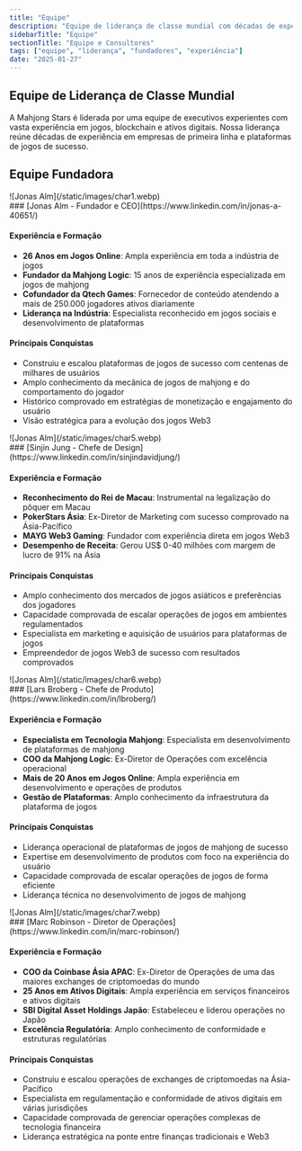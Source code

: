 ```yaml
---
title: "Equipe"
description: "Equipe de liderança de classe mundial com décadas de experiência em jogos, blockchain e finanças"
sidebarTitle: "Equipe"
sectionTitle: "Equipe e Consultores"
tags: ["equipe", "liderança", "fundadores", "experiência"]
date: "2025-01-27"
---
```


## Equipe de Liderança de Classe Mundial

A Mahjong Stars é liderada por uma equipe de executivos experientes com vasta experiência em jogos, blockchain e ativos digitais. Nossa liderança reúne décadas de experiência em empresas de primeira linha e plataformas de jogos de sucesso.

## Equipe Fundadora


<div className='flex gap-4 items-center'>
<div className='aspect-square size-11'>
![Jonas Alm](/static/images/char1.webp)
</div>
### [Jonas Alm - Fundador e CEO](https://www.linkedin.com/in/jonas-a-40651/)
</div>

#### Experiência e Formação
- **26 Anos em Jogos Online**: Ampla experiência em toda a indústria de jogos
- **Fundador da Mahjong Logic**: 15 anos de experiência especializada em jogos de mahjong
- **Cofundador da Qtech Games**: Fornecedor de conteúdo atendendo a mais de 250.000 jogadores ativos diariamente
- **Liderança na Indústria**: Especialista reconhecido em jogos sociais e desenvolvimento de plataformas

#### Principais Conquistas
- Construiu e escalou plataformas de jogos de sucesso com centenas de milhares de usuários
- Amplo conhecimento da mecânica de jogos de mahjong e do comportamento do jogador
- Histórico comprovado em estratégias de monetização e engajamento do usuário
- Visão estratégica para a evolução dos jogos Web3


<div className='flex gap-4 items-center'>
<div className='aspect-square size-11'>
![Jonas Alm](/static/images/char5.webp)
</div>
### [Sinjin Jung - Chefe de Design](https://www.linkedin.com/in/sinjindavidjung/)
</div>


#### Experiência e Formação
- **Reconhecimento do Rei de Macau**: Instrumental na legalização do pôquer em Macau
- **PokerStars Ásia**: Ex-Diretor de Marketing com sucesso comprovado na Ásia-Pacífico
- **MAYG Web3 Gaming**: Fundador com experiência direta em jogos Web3
- **Desempenho de Receita**: Gerou US$ 0-40 milhões com margem de lucro de 91% na Ásia

#### Principais Conquistas
- Amplo conhecimento dos mercados de jogos asiáticos e preferências dos jogadores
- Capacidade comprovada de escalar operações de jogos em ambientes regulamentados
- Especialista em marketing e aquisição de usuários para plataformas de jogos
- Empreendedor de jogos Web3 de sucesso com resultados comprovados

<div className='flex gap-4 items-center'>
<div className='aspect-square size-11'>
![Jonas Alm](/static/images/char6.webp)
</div>
### [Lars Broberg - Chefe de Produto](https://www.linkedin.com/in/lbroberg/)
</div>

#### Experiência e Formação
- **Especialista em Tecnologia Mahjong**: Especialista em desenvolvimento de plataformas de mahjong
- **COO da Mahjong Logic**: Ex-Diretor de Operações com excelência operacional
- **Mais de 20 Anos em Jogos Online**: Ampla experiência em desenvolvimento e operações de produtos
- **Gestão de Plataformas**: Amplo conhecimento da infraestrutura da plataforma de jogos

#### Principais Conquistas
- Liderança operacional de plataformas de jogos de mahjong de sucesso
- Expertise em desenvolvimento de produtos com foco na experiência do usuário
- Capacidade comprovada de escalar operações de jogos de forma eficiente
- Liderança técnica no desenvolvimento de jogos de mahjong

<div className='flex gap-4 items-center'>
<div className='aspect-square size-11'>
![Jonas Alm](/static/images/char7.webp)
</div>
### [Marc Robinson - Diretor de Operações](https://www.linkedin.com/in/marc-robinson/)
</div>

#### Experiência e Formação
- **COO da Coinbase Ásia APAC**: Ex-Diretor de Operações de uma das maiores exchanges de criptomoedas do mundo
- **25 Anos em Ativos Digitais**: Ampla experiência em serviços financeiros e ativos digitais
- **SBI Digital Asset Holdings Japão**: Estabeleceu e liderou operações no Japão
- **Excelência Regulatória**: Amplo conhecimento de conformidade e estruturas regulatórias

#### Principais Conquistas
- Construiu e escalou operações de exchanges de criptomoedas na Ásia-Pacífico
- Especialista em regulamentação e conformidade de ativos digitais em várias jurisdições
- Capacidade comprovada de gerenciar operações complexas de tecnologia financeira
- Liderança estratégica na ponte entre finanças tradicionais e Web3